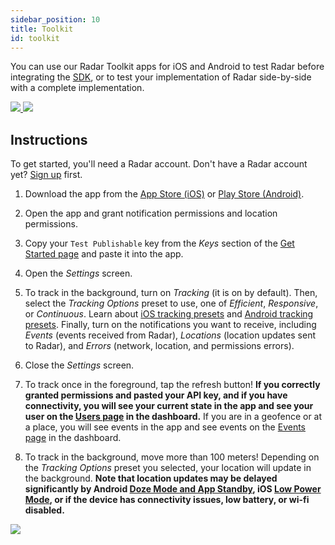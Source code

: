```yaml
---
sidebar_position: 10
title: Toolkit
id: toolkit
---
```


You can use our Radar Toolkit apps for iOS and Android to test Radar before integrating the [SDK](/sdk), or to test your implementation of Radar side-by-side with a complete implementation.

<a href="https://itunes.apple.com/us/app/radar-toolkit/id1179413551?mt=8" target="_blank">
  <img
    src="https://s3.amazonaws.com/com.onradar.www/images/download_ios.svg"
    style={{
      display: "inline-block",
      height: "60px",
      marginRight: "30px",
      marginBottom: "20px",
      marginTop: "10px",
      width: "180px"
    }}
  />
</a>
<a href="https://play.google.com/store/apps/details?id=com.onradar.app" target="_blank">
  <img
    src="https://s3.amazonaws.com/com.onradar.www/images/download_android.svg"
    style={{
      display: "inline-block",
      height: "60px",
      marginBottom: "20px",
      marginTop: "10px",
      width: "202.5px"
    }}
  />
</a>

## Instructions

To get started, you'll need a Radar account. Don't have a Radar account yet? [Sign up](https://radar.com/signup) first.

1. Download the app from the <a href="https://itunes.apple.com/us/app/radar-toolkit/id1179413551?mt=8" target="_blank">App Store (iOS)</a> or <a href="https://play.google.com/store/apps/details?id=com.onradar.app" target="_blank">Play Store (Android)</a>.

2. Open the app and grant notification permissions and location permissions.

3. Copy your `Test Publishable` key from the *Keys* section of the [Get Started page](https://radar.com/dashboard) and paste it into the app.

4. Open the *Settings* screen.

5. To track in the background, turn on *Tracking* (it is on by default). Then, select the *Tracking Options* preset to use, one of *Efficient*, *Responsive*, or *Continuous*. Learn about [iOS tracking presets](/sdk/tracking#ios-presets) and [Android tracking presets](/sdk/tracking#android-presets). Finally, turn on the notifications you want to receive, including *Events* (events received from Radar), *Locations* (location updates sent to Radar), and *Errors* (network, location, and permissions errors).

6. Close the *Settings* screen.

7. To track once in the foreground, tap the refresh button! **If you correctly granted permissions and pasted your API key, and if you have connectivity, you will see your current state in the app and see your user on the [Users page](https://radar.com/users) in the dashboard.** If you are in a geofence or at a place, you will see events in the app and see events on the [Events page](https://radar.com/events) in the dashboard.

8. To track in the background, move more than 100 meters! Depending on the *Tracking Options* preset you selected, your location will update in the background. **Note that location updates may be delayed significantly by Android [Doze Mode and App Standby](https://developer.android.com/training/monitoring-device-state/doze-standby.html), iOS [Low Power Mode](https://support.apple.com/en-us/HT205234), or if the device has connectivity issues, low battery, or wi-fi disabled.**

<img src="https://s3.amazonaws.com/com.onradar.www/images/toolkit_small.png" className="large" />
